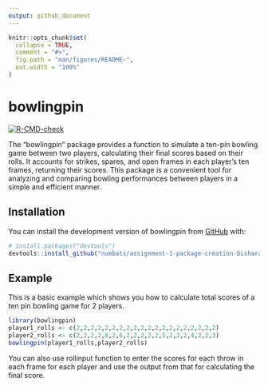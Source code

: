 ```yaml
---
output: github_document
---
```


<!-- README.md is generated from README.Rmd. Please edit that file -->

```r
knitr::opts_chunk$set(
  collapse = TRUE,
  comment = "#>",
  fig.path = "man/figures/README-",
  out.width = "100%"
)
```

# bowlingpin

<!-- badges: start -->
[![R-CMD-check](https://github.com/numbats/assignment-1-package-creation-Disharathod13/actions/workflows/R-CMD-check.yaml/badge.svg)](https://github.com/numbats/assignment-1-package-creation-Disharathod13/actions/workflows/R-CMD-check.yaml)
<!-- badges: end -->

The "bowlingpin" package provides a function to simulate a ten-pin bowling game between two players, calculating their final scores based on their rolls. It accounts for strikes, spares, and open frames in each player's ten frames, returning their scores. This package is a convenient tool for analyzing and comparing bowling performances between players in a simple and efficient manner.

## Installation

You can install the development version of bowlingpin from [GitHub](https://github.com/) with:

``` r
# install.packages("devtools")
devtools::install_github("numbats/assignment-1-package-creation-Disharathod13")
```

## Example

This is a basic example which shows you how to calculate total scores of a ten pin bowling game for 2 players.

```r
library(bowlingpin)
player1_rolls <- c(2,2,2,2,2,2,2,2,2,2,2,2,2,2,2,2,2,2,2,2)
player2_rolls <- c(2,2,2,2,8,2,6,2,2,2,2,2,5,2,2,2,4,2,2,3)
bowlingpin(player1_rolls,player2_rolls)
```

You can also use rollinput function to enter the scores for each throw in each frame for each player and use the output from that for calculating the final score.
